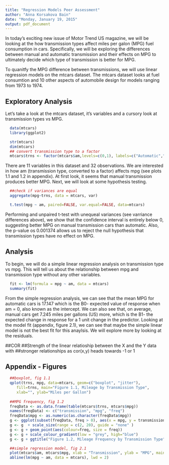 ```yaml
---
title: "Regression Models Peer Assessment"
author: "Anna Korsakova Bain"
date: "Monday, January 19, 2015"
output: pdf_document
---
```


In today's exciting new issue of Motor Trend US magazine, we will be looking at the how transmission types affect miles per galon (MPG) fuel consumption in cars. Specifically, we will be exploring the differences between manual and automatic transmission and their effects on MPG to ultimately decide which type of transmission is better for MPG. 

To quanitfy the MPG difference between transmissions, we will use linear regression models on the mtcars dataset. The mtcars dataset looks at fuel consumtion and 10 other aspects of automobile design for models ranging from 1973 to 1974.

## Exploratory Analysis

Let's take a look at the mtcars dataset, it's variables and a cursory look at transmission types vs MPG.

```r
  data(mtcars)
  library(ggplot2)

  str(mtcars)
  dim(mtcars)
  ## convert transmission type to a factor
  mtcars$trns <- factor(mtcars$am,levels=c(0,1), labels=c("Automatic","Manual")) 
```
There are 11 variables in this dataset and 32 observations. We are interested in how am (transmission type, converted to a factor) affects mpg (see plots 1.1 and 1.2 in appendix). At first look, it seems that manual transmission produces better MPG. Next, we will look at some hypothesis testing.

```r
  ##check if variances are equal
  aggregate(mpg~trns, data = mtcars, var)

  t.test(mpg ~ am, paired=FALSE, var.equal=FALSE, data=mtcars)
```
Performing and unpaired t-test with unequeal variances (see varriance differences above), we show that the confidence interval is entirely below 0, suggesting better MPG on manual transmission cars than automatic. Also, the p-value os 0.001374 allows us to reject the null hypothesis that transmission types have no effect on MPG.

## Analysis
To begin, we will do a simple linear regression analysis on transmission type vs mpg. This will tell us about the relationship between mpg and transmission type without any other variables.

```r
  fit <- lm(formula = mpg ~ am, data = mtcars)
  summary(fit)
```
From the simple regression analysis, we can see that the mean MPG for automatic cars is 17.147 which is the B0- expected value of response when am = 0, also known as the intercept. We can also see that, on average, manual cars get 7.245 miles per gallons (US) more, which is the B1- the expected change in response for a 1 unit change in the predictor. Looking at the model fit (appendix, figure 2.1), we can see that maybe the simple linear model is not the best fit for this anaylsis. We will explore more by looking at the residuals.

##COR
##Strength of the linear relatioship between the X and the Y data with ##stronger relationships as cor(x,y) heads towards -1 or 1

## Appendix - Figures

```r
  ##boxplot, fig 1.1
  qplot(trns, mpg, data=mtcars, geom=c("boxplot", "jitter"), 
     fill=trns, main="Figure 1.1, Mileage by Transmission Type",
     xlab="", ylab="Miles per Gallon")
  
  ##MPG frequency, fig 1.2
  freqData <- as.data.frame(table(mtcars$trns, mtcars$mpg))
  names(freqData) <- c("transmission", "mpg", "freq")
  freqData$mpg <- as.numeric(as.character(freqData$mpg))
  g <- ggplot(subset(freqData, freq > 0), aes(x = mpg, y = transmission), main="Figure 1.2, Mileage Frequency by Transmission Type")
  g <- g  + scale_size(range = c(2, 20), guide = "none" )
  g <- g + geom_point(aes(colour=freq, size = freq))
  g <- g + scale_colour_gradient(low = "grey", high="blue")                    
  g <- g + ggtitle("Figure 1.2, Mileage Frequency by Transmission Type")

  ##simple regression model, fig 2.1
  plot(mtcars$am, mtcars$mpg, xlab = "Transmission", ylab = "MPG", main =   "MPG vs Transmission Type, Including Model Fit", bg = "lightblue", col =   "black", cex = 1.1, pch = 21, frame = FALSE)
  abline(lm(mpg ~ am, data = mtcars), lwd = 2)
```
